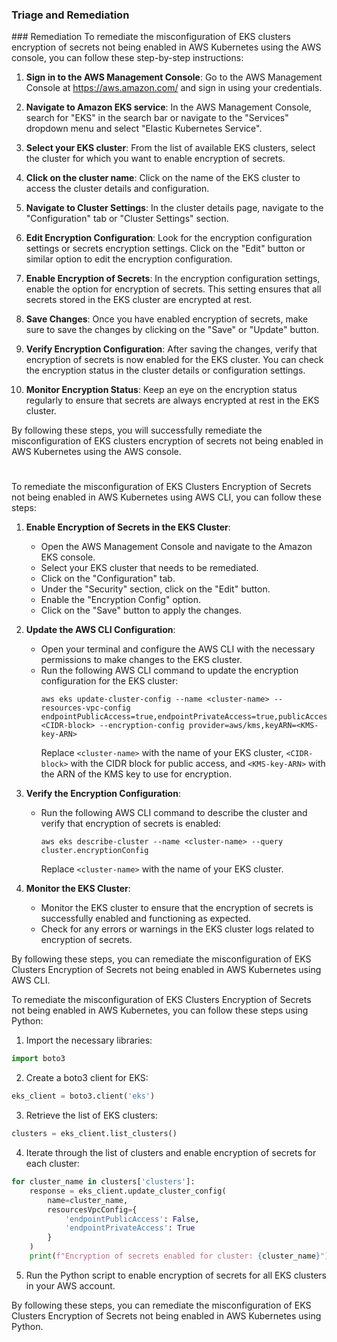 
### Triage and Remediation
<Tabs>
<Tab title='Remediation'>
### Remediation

<AccordionGroup>
<Accordion title='Using Console' defaultOpen='true'>
To remediate the misconfiguration of EKS clusters encryption of secrets not being enabled in AWS Kubernetes using the AWS console, you can follow these step-by-step instructions:

1. **Sign in to the AWS Management Console**: Go to the AWS Management Console at https://aws.amazon.com/ and sign in using your credentials.

2. **Navigate to Amazon EKS service**: In the AWS Management Console, search for "EKS" in the search bar or navigate to the "Services" dropdown menu and select "Elastic Kubernetes Service".

3. **Select your EKS cluster**: From the list of available EKS clusters, select the cluster for which you want to enable encryption of secrets.

4. **Click on the cluster name**: Click on the name of the EKS cluster to access the cluster details and configuration.

5. **Navigate to Cluster Settings**: In the cluster details page, navigate to the "Configuration" tab or "Cluster Settings" section.

6. **Edit Encryption Configuration**: Look for the encryption configuration settings or secrets encryption settings. Click on the "Edit" button or similar option to edit the encryption configuration.

7. **Enable Encryption of Secrets**: In the encryption configuration settings, enable the option for encryption of secrets. This setting ensures that all secrets stored in the EKS cluster are encrypted at rest.

8. **Save Changes**: Once you have enabled encryption of secrets, make sure to save the changes by clicking on the "Save" or "Update" button.

9. **Verify Encryption Configuration**: After saving the changes, verify that encryption of secrets is now enabled for the EKS cluster. You can check the encryption status in the cluster details or configuration settings.

10. **Monitor Encryption Status**: Keep an eye on the encryption status regularly to ensure that secrets are always encrypted at rest in the EKS cluster.

By following these steps, you will successfully remediate the misconfiguration of EKS clusters encryption of secrets not being enabled in AWS Kubernetes using the AWS console.

#
</Accordion>

<Accordion title='Using CLI'>
To remediate the misconfiguration of EKS Clusters Encryption of Secrets not being enabled in AWS Kubernetes using AWS CLI, you can follow these steps:

1. **Enable Encryption of Secrets in the EKS Cluster**:
   - Open the AWS Management Console and navigate to the Amazon EKS console.
   - Select your EKS cluster that needs to be remediated.
   - Click on the "Configuration" tab.
   - Under the "Security" section, click on the "Edit" button.
   - Enable the "Encryption Config" option.
   - Click on the "Save" button to apply the changes.

2. **Update the AWS CLI Configuration**:
   - Open your terminal and configure the AWS CLI with the necessary permissions to make changes to the EKS cluster.
   - Run the following AWS CLI command to update the encryption configuration for the EKS cluster:
     ```
     aws eks update-cluster-config --name <cluster-name> --resources-vpc-config endpointPublicAccess=true,endpointPrivateAccess=true,publicAccessCidrs=<CIDR-block> --encryption-config provider=aws/kms,keyARN=<KMS-key-ARN>
     ```
     Replace `<cluster-name>` with the name of your EKS cluster, `<CIDR-block>` with the CIDR block for public access, and `<KMS-key-ARN>` with the ARN of the KMS key to use for encryption.

3. **Verify the Encryption Configuration**:
   - Run the following AWS CLI command to describe the cluster and verify that encryption of secrets is enabled:
     ```
     aws eks describe-cluster --name <cluster-name> --query cluster.encryptionConfig
     ```
     Replace `<cluster-name>` with the name of your EKS cluster.

4. **Monitor the EKS Cluster**:
   - Monitor the EKS cluster to ensure that the encryption of secrets is successfully enabled and functioning as expected.
   - Check for any errors or warnings in the EKS cluster logs related to encryption of secrets.

By following these steps, you can remediate the misconfiguration of EKS Clusters Encryption of Secrets not being enabled in AWS Kubernetes using AWS CLI.
</Accordion>

<Accordion title='Using Python'>
To remediate the misconfiguration of EKS Clusters Encryption of Secrets not being enabled in AWS Kubernetes, you can follow these steps using Python:

1. Import the necessary libraries:
```python
import boto3
```

2. Create a boto3 client for EKS:
```python
eks_client = boto3.client('eks')
```

3. Retrieve the list of EKS clusters:
```python
clusters = eks_client.list_clusters()
```

4. Iterate through the list of clusters and enable encryption of secrets for each cluster:
```python
for cluster_name in clusters['clusters']:
    response = eks_client.update_cluster_config(
        name=cluster_name,
        resourcesVpcConfig={
            'endpointPublicAccess': False,
            'endpointPrivateAccess': True
        }
    )
    print(f"Encryption of secrets enabled for cluster: {cluster_name}")
```

5. Run the Python script to enable encryption of secrets for all EKS clusters in your AWS account.

By following these steps, you can remediate the misconfiguration of EKS Clusters Encryption of Secrets not being enabled in AWS Kubernetes using Python.
</Accordion>

</AccordionGroup>
</Tab>
</Tabs>
